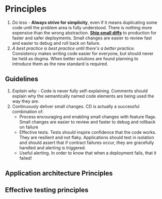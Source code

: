 # Principles

1. _Do less_ - **Always strive for simplicity**, even if it means duplicating some code
   until the problem area is fully understood. There is nothing more expensive than the
   wrong abstraction. **[Ship small diffs][]** to production for faster and safer
   deployments. Small changes are easier to review fast and easier to debug and roll back
   on failure.
1. _A best practice is best practice until there's a better practice._ Consistency makes
   writing code easier for everyone, but should never be held as dogma. When better
   solutions are found planning to introduce them as the new standard is required.

## Guidelines

1. _Explain why_ - Code is never fully self-explaining. Comments should explain why the
   semantically named code elements are being used the way they are.
1. Continuously deliver small changes. CD is actually a successful combination of:
   - Process encouraging and enabling small changes with feature flags. Small changes are
     easier to review and faster to debug and rollback on failure
   - Effective tests. Tests should inspire confidence that the code works. They are
     resilient and not flaky. Applications should test in isolation and should assert that
     if contract failures occur, they are gracefully handled and alerting is triggered.
   - Useful alerting. In order to know that when a deployment fails, that it failed!

## Application architecture Principles

<!-- Notes on architecture principles -->

## Effective testing principles

<!-- Notes on writing effective, stable tests -->

<!-- prettier-ignore-start -->
[Ship small diffs]:https://blog.skyliner.io/ship-small-diffs-741308bec0d1
<!-- prettier-ignore-end -->
